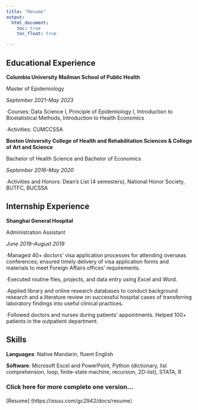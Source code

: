 ```yaml
---
title: "Resume"
output: 
  html_document:
    toc: true
    toc_float: true

---
```



##  Educational Experience

**Columbia University Mailman School of Public Health **

Master of Epidemiology

*September 2021-May 2023*

·Courses: Data Science I, Principle of Epidemiology I,
Introduction to Biostatistical Methods, Introduction to Health Economics

·Activities: CUMCCSSA




**Boston University College of Health and Rehabilitation Sciences & College of Art and Science**     

Bachelor of Health Science and Bachelor of Economics

*September 2016–May 2020*

·Activities and Honors: Dean’s List (4 semesters), National Honor Society, BUTFC, BUCSSA



##  Internship Experience

**Shanghai General Hospital**

Administration Assistant

*June 2019–August 2019*

·Managed 40+ doctors’ visa application processes for attending overseas conferences; ensured timely delivery of visa application forms and materials to meet Foreign Affairs offices’ requirements.

·Executed routine files, projects, and data entry using Excel and Word.

·Applied library and online research databases to conduct background research and a literature review on successful
hospital cases of transferring laboratory findings into useful clinical practices.

·Followed doctors and nurses during patients’ appointments. Helped 100+ patients in the outpatient department.


##  Skills

**Languages**: Native Mandarin, fluent English


**Software**: Microsoft Excel and PowerPoint, Python (dictionary, list comprehension, loop, finite-state machine,
 recursion, 2D-list), STATA, R





### Click here for more complete one version...


[Resume] (https://issuu.com/gc2942/docs/resume）





